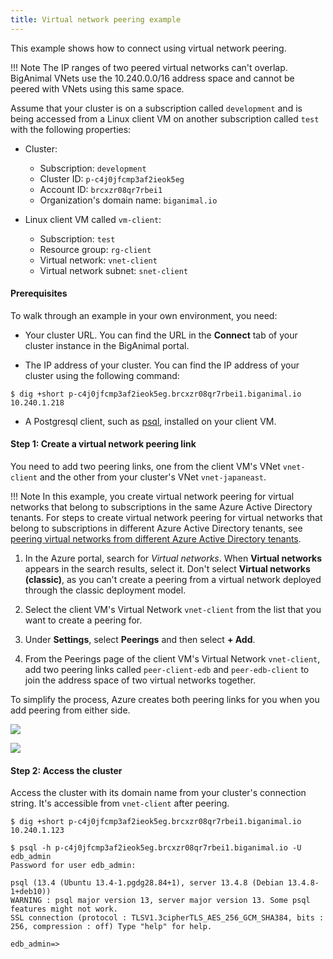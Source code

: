 ```yaml
---
title: Virtual network peering example
---
```


This example shows how to connect using virtual network peering. 

!!! Note
    The IP ranges of two peered virtual networks can't overlap. BigAnimal VNets use the 10.240.0.0/16 address space and cannot be peered with VNets using this same space.

Assume that your cluster is on a subscription called `development` and is being accessed from a Linux client VM on another subscription called `test` with the following properties:

- Cluster:
  - Subscription: `development`
  - Cluster ID: `p-c4j0jfcmp3af2ieok5eg` 
  - Account ID: `brcxzr08qr7rbei1` 
  - Organization's domain name: `biganimal.io` 


- Linux client VM called `vm-client`:
  - Subscription: `test`
  - Resource group: `rg-client`
  - Virtual network: `vnet-client`
  - Virtual network subnet: `snet-client`

#### Prerequisites

To walk through an example in your own environment, you need:

- Your cluster URL. You can find the URL in the **Connect** tab of your cluster instance in the BigAnimal portal.
 
- The IP address of your cluster. You can find the IP address of your cluster using the following command:

 ```
 $ dig +short p-c4j0jfcmp3af2ieok5eg.brcxzr08qr7rbei1.biganimal.io 
 10.240.1.218
 ```
 
- A Postgresql client, such as [psql](https://www.postgresql.org/download/), installed on your client VM.

#### Step 1: Create a virtual network peering link

You need to add two peering links, one from the client VM's VNet `vnet-client` and the other from your cluster's VNet `vnet-japaneast`. 

!!! Note
    In this example, you create virtual network peering for virtual networks that belong to subscriptions in the same Azure Active Directory tenants. For steps to create virtual network peering for virtual networks that belong to subscriptions in different Azure Active Directory tenants, see [peering virtual networks from different Azure Active Directory tenants](https://docs.microsoft.com/azure/virtual-network/create-peering-different-subscriptions).
    
1. In the Azure portal, search for _Virtual networks_. When **Virtual networks** appears in the search results, select it. Don't select **Virtual networks (classic)**, as you can't create a peering from a virtual network deployed through the classic deployment model.

1. Select the client VM's Virtual Network `vnet-client` from the list that you want to create a peering for.

1. Under **Settings**, select **Peerings** and then select **+ Add**.

1. From the Peerings page of the client VM's Virtual Network `vnet-client`, add two peering links called `peer-client-edb` and `peer-edb-client` to join the address space of two virtual networks together. 

 To simplify the process, Azure creates both peering links for you when you add peering from either side.

 ![](../images/image25.png)

 ![](../images/image7.png)

#### Step 2: Access the cluster

Access the cluster with its domain name from your cluster's connection string. It's accessible from `vnet-client` after peering.

 ```
 $ dig +short p-c4j0jfcmp3af2ieok5eg.brcxzr08qr7rbei1.biganimal.io 
 10.240.1.123 
       
 $ psql -h p-c4j0jfcmp3af2ieok5eg.brcxzr08qr7rbei1.biganimal.io -U edb_admin      
 Password for user edb_admin: 
 
 psql (13.4 (Ubuntu 13.4-1.pgdg28.84+1), server 13.4.8 (Debian 13.4.8-1+deb10)) 
 WARNING : psql major version 13, server major version 13. Some psql features might not work. 
 SSL connection (protocol : TLSV1.3cipherTLS_AES_256_GCM_SHA384, bits : 256, compression : off) Type "help" for help. 
 
 edb_admin=>
 
 ```
